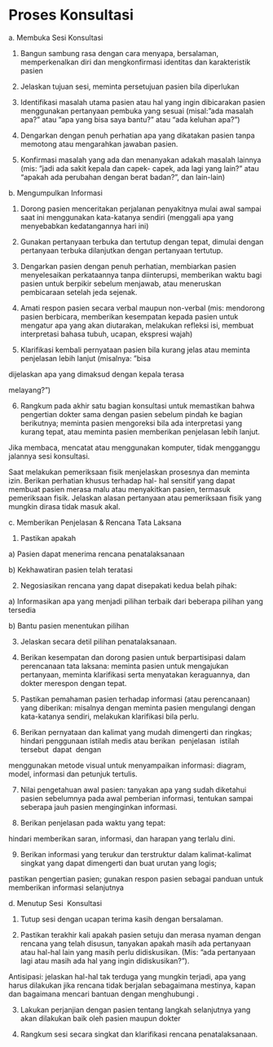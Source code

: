 # Proses Konsultasi

a. Membuka Sesi Konsultasi

1) Bangun sambung rasa dengan cara menyapa, bersalaman, memperkenalkan diri dan mengkonfirmasi identitas dan karakteristik pasien

2) Jelaskan tujuan sesi, meminta persetujuan pasien bila diperlukan

3) Identifikasi masalah utama pasien atau hal yang ingin dibicarakan pasien menggunakan pertanyaan pembuka yang sesuai (misal:”ada masalah apa?” atau ”apa yang bisa saya bantu?” atau “ada keluhan apa?”)

4) Dengarkan dengan penuh perhatian apa yang dikatakan pasien tanpa memotong atau mengarahkan jawaban pasien.

5) Konfirmasi masalah yang ada dan menanyakan adakah masalah lainnya (mis: ”jadi ada sakit kepala dan capek- capek, ada lagi yang lain?” atau “apakah ada perubahan dengan berat badan?”, dan lain-lain)

b. Mengumpulkan Informasi

1) Dorong pasien menceritakan perjalanan penyakitnya mulai awal sampai saat ini menggunakan kata-katanya sendiri (menggali apa yang menyebabkan kedatangannya hari ini)

2) Gunakan pertanyaan terbuka dan tertutup dengan tepat, dimulai dengan pertanyaan terbuka dilanjutkan dengan pertanyaan tertutup.

3) Dengarkan pasien dengan penuh perhatian, membiarkan pasien menyelesaikan perkataannya tanpa diinterupsi, memberikan waktu bagi pasien untuk berpikir sebelum menjawab, atau meneruskan pembicaraan setelah jeda sejenak.

4) Amati respon pasien secara verbal maupun non-verbal (mis: mendorong pasien berbicara, memberikan kesempatan kepada pasien untuk mengatur apa yang akan diutarakan, melakukan refleksi isi, membuat interpretasi bahasa tubuh, ucapan, ekspresi wajah)

5) Klarifikasi kembali pernyataan pasien bila kurang jelas atau meminta penjelasan lebih lanjut (misalnya: ”bisa

 

dijelaskan apa yang dimaksud dengan kepala terasa

melayang?”)

6) Rangkum pada akhir satu bagian konsultasi untuk memastikan bahwa pengertian dokter sama dengan pasien sebelum pindah ke bagian berikutnya; meminta pasien mengoreksi bila ada interpretasi yang kurang tepat, atau meminta pasien memberikan penjelasan lebih lanjut.

Jika membaca, mencatat atau menggunakan komputer, tidak mengganggu jalannya sesi konsultasi.

Saat melakukan pemeriksaan fisik menjelaskan prosesnya dan meminta izin. Berikan perhatian khusus terhadap hal- hal sensitif yang dapat membuat pasien merasa malu atau menyakitkan pasien, termasuk pemeriksaan fisik. Jelaskan alasan pertanyaan atau pemeriksaan fisik yang mungkin dirasa tidak masuk akal.

c. Memberikan Penjelasan & Rencana Tata Laksana

1) Pastikan apakah

a) Pasien dapat menerima rencana penatalaksanaan

b) Kekhawatiran pasien telah teratasi

2) Negosiasikan rencana yang dapat disepakati kedua belah pihak:

a) Informasikan apa yang menjadi pilihan terbaik dari beberapa pilihan yang tersedia

b) Bantu pasien menentukan pilihan

3) Jelaskan secara detil pilihan penatalaksanaan.

4) Berikan kesempatan dan dorong pasien untuk berpartisipasi dalam perencanaan tata laksana: meminta pasien untuk mengajukan pertanyaan, meminta klarifikasi serta menyatakan keraguannya, dan dokter merespon dengan tepat.

5) Pastikan pemahaman pasien terhadap informasi (atau perencanaan) yang diberikan: misalnya dengan meminta pasien mengulangi dengan kata-katanya sendiri, melakukan klarifikasi bila perlu.

6) Berikan pernyataan dan kalimat yang mudah dimengerti dan ringkas; hindari penggunaan istilah medis atau berikan  penjelasan  istilah  tersebut  dapat  dengan

 

menggunakan metode visual untuk menyampaikan informasi: diagram, model, informasi dan petunjuk tertulis.

7) Nilai pengetahuan awal pasien: tanyakan apa yang sudah diketahui pasien sebelumnya pada awal pemberian informasi, tentukan sampai seberapa jauh pasien menginginkan informasi.

8) Berikan penjelasan pada waktu yang tepat:

hindari memberikan saran, informasi, dan harapan yang terlalu dini.

9) Berikan informasi yang terukur dan terstruktur dalam kalimat-kalimat singkat yang dapat dimengerti dan buat urutan yang logis;

pastikan pengertian pasien; gunakan respon pasien sebagai panduan untuk memberikan informasi selanjutnya

d. Menutup Sesi  Konsultasi

1) Tutup sesi dengan ucapan terima kasih dengan bersalaman.

2) Pastikan terakhir kali apakah pasien setuju dan merasa nyaman dengan rencana yang telah disusun, tanyakan apakah masih ada pertanyaan atau hal-hal lain yang masih perlu didiskusikan. (Mis: ”ada pertanyaan lagi atau masih ada hal yang ingin didiskusikan?”).

Antisipasi: jelaskan hal-hal tak terduga yang mungkin terjadi, apa yang harus dilakukan jika rencana tidak berjalan sebagaimana mestinya, kapan dan bagaimana mencari bantuan dengan menghubungi .

3) Lakukan perjanjian dengan pasien tentang langkah selanjutnya yang akan dilakukan baik oleh pasien maupun dokter

4) Rangkum sesi secara singkat dan klarifikasi rencana penatalaksanaan.


